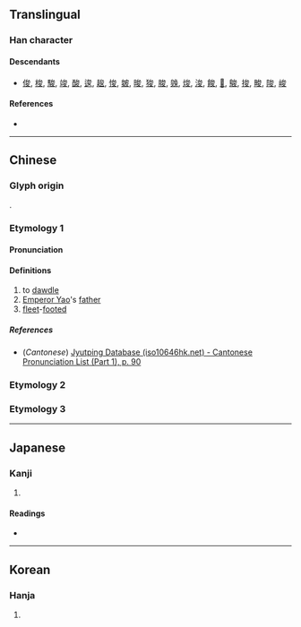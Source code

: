 {{character info/new}}
==Translingual==

===Han character===
{{Han char|rn=35|rad=夊|as=04|sn=7|four=|canj=ICHE|ids=⿳厶八夂, ⿱允夂}}

====Descendants====
* [[俊]], [[梭]], [[駿]], [[竣]], [[酸]], [[逡]], [[䞭]], [[悛]], [[皴]], [[晙]], [[狻]], [[脧]], [[㕙]], [[焌]], [[浚]], [[餕]], [[𠅣]], [[鵔]], [[捘]], [[畯]], [[陖]], [[峻]]

====References====
* {{Han ref|kx=0245.030|dkj=05711|dj=0485.210|hdz=20868.120|uh=590B|ud=22795}}

----

==Chinese==
{{zh-forms}}

===Glyph origin===
{{Han etym}}
{{Han compound|允|夊|c1=p|c2=s|t2=walk|ls=psc}}.
===Etymology 1===
====Pronunciation====
{{zh-pron
|m=qūn
|c=ceon1
|mc=y
|oc=y
|ma=
|cat=v,pn,a
}}

====Definitions====
{{zh-hanzi}}

# to [[dawdle]]
# [[w:Emperor Yao|Emperor Yao]]'s [[father]]
# [[fleet]]-[[foot]]ed

=====References=====
* (''Cantonese'') [http://www.iso10646hk.net/jp/document/download.jsp Jyutping Database (iso10646hk.net) - Cantonese Pronunciation List (Part 1), p. 90]

===Etymology 2===
{{zh-see|酸|ss}}
===Etymology 3===
{{zh-see|痠|ss}}
----

==Japanese==

===Kanji===
{{ja-kanji|grade=|rs=夊04}}

# {{defn|lang=ja|sort=夊04}}

====Readings====
* {{ja-readings|on=[[しゅん]] (shun)|kun=[[おごりいる]] (ogoriiru), [[うずくまる]] (uzukumaru)}}

----

==Korean==

===Hanja===
{{ko-hanja|hangeul=준|rv=jun|mr=chun}}

# {{defn|lang=ko|sort=夊04}}